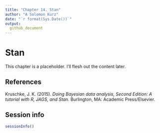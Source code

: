 ```yaml
---
title: "Chapter 14. Stan"
author: "A Solomon Kurz"
date: "`r format(Sys.Date())`"
output:
  github_document
---
```


# Stan

This chapter is a placeholder. I'll flesh out the content later.

## References {-}

Kruschke, J. K. (2015). *Doing Bayesian data analysis, Second Edition: A tutorial with R, JAGS, and Stan.* Burlington, MA: Academic Press/Elsevier.

## Session info {-}

```r
sessionInfo()
```

